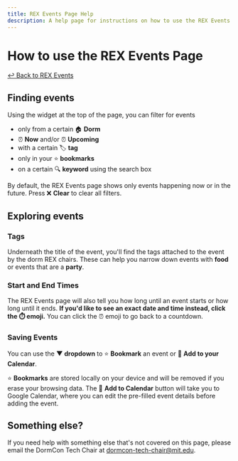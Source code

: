 ```yaml
---
title: REX Events Page Help
description: A help page for instructions on how to use the REX Events Page.
---
```


# How to use the REX Events Page

[↩️ Back to REX Events](/rex/events)

## Finding events

Using the widget at the top of the page, you can filter for events

-   only from a certain 🏠 **Dorm**
-   ⏰ **Now** and/or ⏰ **Upcoming**
-   with a certain 🏷️ **tag**
-   only in your ⭐️ **bookmarks**
-   on a certain 🔍 **keyword** using the search box

By default, the REX Events page shows only events happening now or in the
future. Press ❌ **Clear** to clear all filters.

## Exploring events

### Tags

Underneath the title of the event, you'll find the tags attached to the event by
the dorm REX chairs. These can help you narrow down events with **food** or
events that are a **party**.

### Start and End Times

The REX Events page will also tell you how long until an event starts or how
long until it ends. **If you'd like to see an exact date and time instead, click
the ⏱️ emoji.** You can click the ⏰ emoji to go back to a countdown.

### Saving Events

You can use the **▼ dropdown** to ⭐ **Bookmark** an event or 📅 **Add to your
Calendar**.

⭐️ **Bookmarks** are stored locally on your device and will be removed if you
erase your browsing data. The 📅 **Add to Calendar** button will take you to
Google Calendar, where you can edit the pre-filled event details before adding
the event.

## Something else?

If you need help with something else that's not covered on this page, please
email the DormCon Tech Chair at dormcon-tech-chair@mit.edu.
